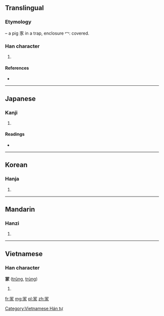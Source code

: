 {{also|家|冢}}
==Translingual==

===Etymology===
{{Han compound|冖|豕|ls=ic}} – a pig 豕 in a trap, enclosure 冖: covered.

===Han character===
{{Han char|rn=14|rad=冖|as=08|sn=10|four=|canj=月一一人 (BMMO)}}

# {{defn|Han|sort=冖08}}

====References====
* {{Han ref|kx=0130.240|dkj=01584|dj=0293.040|hdz=10304.060|uh=51A1|ud=20897}}

----

==Japanese==

===Kanji===
{{ja-kanji|grade=|rs=冖08}}

# {{defn|Japanese|sort=冖08}}

====Readings====
* {{ja-readings|on=[[ぼう]] (bō), [[も]] (mo)|kun=[[おおう]] (oou)}}

----

==Korean==

===Hanja===
{{ko-hanja|hangeul=몽|rv=mong|mr=mong}}

# {{defn|Korean|sort=冖08}}

----

==Mandarin==

===Hanzi===
{{cmn-hanzi|pin=[[méng]] ([[meng2]]), [[píng]] ([[ping2]])|wg=meng<sup>2</sup>, p'ing<sup>2</sup>}}

# {{defn|Mandarin|sort=冖08}}

----

==Vietnamese==

===Han character===
'''冡''' ([[trũng]], [[trủng]])

# {{defn|Vietnamese}}

[[Category:Vietnamese Hán tự]]

[[fr:冡]]
[[mg:冡]]
[[pl:冡]]
[[zh:冡]]